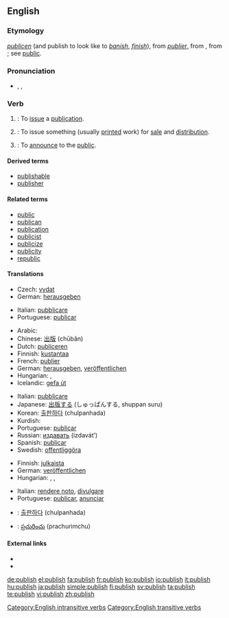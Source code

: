 ==English==
{{wikipedia}}

===Etymology===
{{etyl|enm}} ''[[publicen]]'' (and publish to look like to ''[[banish]]'', ''[[finish]]''), from {{etyl|fro}} ''[[publier]]'', from {{etyl|la}} {{term|publicare||to make public, show or tell to the people, make known, declare, also (and earlier) confiscate for public use}}, from {{term|publicus||pertaining to teh people, public}}; see [[public]].

===Pronunciation===
* {{enPR|pŭb'lĭsh}}, {{IPA|/ˈpʌblɪʃ/}}, {{SAMPA|/"pVblIS/}}

===Verb===
{{en-verb|publish|es}}

# {{intransitive}}: To [[issue]] a [[publication]].
# {{transitive}}: To issue something (usually [[print]]ed work) for [[sale]] and [[distribution]].
# {{transitive}}: To [[announce]] to the [[public]].

====Derived terms====
* [[publishable]]
* [[publisher]]

====Related terms====
* [[public]]
* [[publican]]
* [[publication]]
* [[publicist]]
* [[publicize]]
* [[publicity]]
* [[republic]]

====Translations====
{{trans-top|to issue a publication}}
* Czech: [[vydat]]
* German: [[herausgeben]]
{{trans-mid}}
* Italian: [[pubblicare]]
* Portuguese: [[publicar]]
{{trans-bottom}}

{{trans-top|to issue something (usually printed work) for sale and distribution}}
* Arabic: {{Arab|[[نشر]]}} {{IPAchar|(nášara)}}
* Chinese: [[出版]] (chūbǎn)
* Dutch: [[publiceren]]
* Finnish: [[kustantaa]]
* French: [[publier]]
* German: [[herausgeben]], [[veröffentlichen]]
* Hungarian: {{t|hu|kiad}}, {{t|hu|megjelentet}}
* Icelandic: [[gefa út]]
{{trans-mid}}
* Italian: [[pubblicare]]
* Japanese: [[出版]]する (しゅっぱんする, shuppan suru)
* Korean: [[출판하다]] (chulpanhada)
* Kurdish: {{KUchar|[[چاپکردن]]}}
* Portuguese: [[publicar]]
* Russian: [[издавать]] (izdavát’)
* Spanish: [[publicar]]
* Swedish: [[offentliggöra]]
{{trans-bottom}}

{{trans-top|to announce to the public}}
* Finnish: [[julkaista]]
* German: [[veröffentlichen]]
* Hungarian: {{t|hu|közöl}}, {{t|hu|közread}}, {{t|hu|felfed}}
{{trans-mid}}
* Italian: [[rendere noto]], [[divulgare]]
* Portuguese: [[publicar]], [[anunciar]]
{{trans-bottom}}

{{checktrans-top}}
* {{ttbc|Korean}}: [[출판하다]] (chulpanhada)
* {{ttbc|Telugu}}: [[ప్రచురించు]] (prachurimchu)
{{trans-bottom}}

====External links====
* {{R:Webster 1913}}
* {{R:Century 1911}}

[[Category:English intransitive verbs]]
[[Category:English transitive verbs]]

[[de:publish]]
[[el:publish]]
[[fa:publish]]
[[fr:publish]]
[[ko:publish]]
[[io:publish]]
[[it:publish]]
[[hu:publish]]
[[ja:publish]]
[[simple:publish]]
[[fi:publish]]
[[sv:publish]]
[[ta:publish]]
[[te:publish]]
[[vi:publish]]
[[zh:publish]]